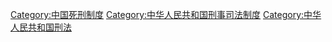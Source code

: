 {{Catmore}}

[[Category:中国死刑制度|Category:中国死刑制度]]
[[Category:中华人民共和国刑事司法制度|Category:中华人民共和国刑事司法制度]]
[[Category:中华人民共和国刑法|Category:中华人民共和国刑法]]